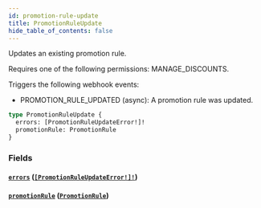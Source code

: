 ```yaml
---
id: promotion-rule-update
title: PromotionRuleUpdate
hide_table_of_contents: false
---
```


Updates an existing promotion rule.

Requires one of the following permissions: MANAGE_DISCOUNTS.

Triggers the following webhook events:

- PROMOTION_RULE_UPDATED (async): A promotion rule was updated.

```graphql
type PromotionRuleUpdate {
  errors: [PromotionRuleUpdateError!]!
  promotionRule: PromotionRule
}
```

### Fields

#### [`errors`](#) ([`[PromotionRuleUpdateError!]!`](../../../developer/api-reference/objects/promotion-rule-update-error))

#### [`promotionRule`](#) ([`PromotionRule`](../../../developer/api-reference/objects/promotion-rule))
